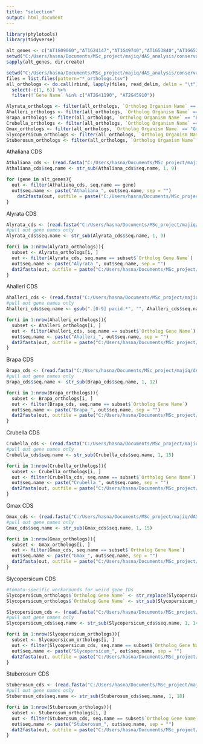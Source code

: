 ---
title: "selection"
output: html_document
---

```{r}
library(phylotools)
library(tidyverse)
```

```{r}
alt_genes <- c("AT1G09060","AT1G24147","AT1G49740","AT1G53840","AT1G65230","AT1G67060","AT1G70310","AT1G75280","AT2G44360","AT2G47730","AT3G23400","AT3G44990","AT3G48570","AT3G54660","AT3G55330","AT4G24750","AT4G34830","AT5G14260","AT5G15960","AT5G22640","AT5G48870","AT5G49940","AT5G64130")
setwd("C:/Users/hasna/Documents/MSc_project/majiq/dAS_analysis/conservation/selection/dAS/orthologs_unfiltered/")
sapply(alt_genes, dir.create)
```

```{r}
setwd("C:/Users/hasna/Documents/MSc_project/majiq/dAS_analysis/conservation/ortholog_lists/")
files = list.files(pattern="*_orthologs.tsv")
all_orthologs <- do.call(rbind, lapply(files, read_delim, delim = "\t")) %>% 
  select(-c(1, 6)) %>% 
  filter(!`Gene Name` %in% c("AT2G41190", "AT2G45910"))
```

```{r}
Alyrata_orthologs <- filter(all_orthologs, `Ortholog Organism Name` == "Alyrata_v2.1")
Ahalleri_orthologs <- filter(all_orthologs, `Ortholog Organism Name` == "Ahalleri_v1.1")
Brapa_orthologs <- filter(all_orthologs, `Ortholog Organism Name` == "BrapaFPsc_v1.3")
Crubella_orthologs <- filter(all_orthologs, `Ortholog Organism Name` == "Crubella_v1.1")
Gmax_orthologs <- filter(all_orthologs, `Ortholog Organism Name` == "Gmax_Wm82.a4.v1")
Slycopersicum_orthologs <- filter(all_orthologs, `Ortholog Organism Name` == "Slycopersicum_ITAG4.0")
Stuberosum_orthologs <- filter(all_orthologs, `Ortholog Organism Name` == "Stuberosum_v6.1")
```

Athaliana CDS
```{r}
Athaliana_cds <- (read.fasta("C:/Users/hasna/Documents/MSc_project/majiq/dAS_analysis/conservation/species_files/Athaliana.cds.fa.gz"))
Athaliana_cds$seq.name <- str_sub(Athaliana_cds$seq.name, 1, 9)

for (gene in alt_genes){
  out <- filter(Athaliana_cds, seq.name == gene)
  out$seq.name <- paste("Athaliana_", out$seq.name, sep = "")
    dat2fasta(out, outfile = paste("C:/Users/hasna/Documents/MSc_project/majiq/dAS_analysis/conservation/selection/dAS/orthologs_unfiltered/", gene, "/Athaliana_", gene, "_cds.fasta", sep = ""))
}
```


Alyrata CDS
```{r}
Alyrata_cds <- (read.fasta("C:/Users/hasna/Documents/MSc_project/majiq/dAS_analysis/conservation/species_files/Alyrata.cds.fa.gz"))
#pull out gene names only
Alyrata_cds$seq.name <- str_sub(Alyrata_cds$seq.name, 1, 9)

for(i in 1:nrow(Alyrata_orthologs)){
  subset <- Alyrata_orthologs[i, ]
  out <- filter(Alyrata_cds, seq.name == subset$`Ortholog Gene Name`)
  out$seq.name <- paste("Alyrata_", out$seq.name, sep = "")
  dat2fasta(out, outfile = paste("C:/Users/hasna/Documents/MSc_project/majiq/dAS_analysis/conservation/selection/dAS/orthologs_unfiltered/",subset$`Gene Name`, "/Alyrata_", subset$`Ortholog Gene Name`, "_cds.fasta", sep = ""))
}
```

Ahalleri CDS
```{r}
Ahalleri_cds <- (read.fasta("C:/Users/hasna/Documents/MSc_project/majiq/dAS_analysis/conservation/species_files/Ahalleri.cds.fa.gz"))
#pull out gene names only
Ahalleri_cds$seq.name <- gsub(".[0-9] pacid.*", "", Ahalleri_cds$seq.name)

for(i in 1:nrow(Ahalleri_orthologs)){
  subset <- Ahalleri_orthologs[i, ]
  out <- filter(Ahalleri_cds, seq.name == subset$`Ortholog Gene Name`)
  out$seq.name <- paste("Ahalleri_", out$seq.name, sep = "")
  dat2fasta(out, outfile = paste("C:/Users/hasna/Documents/MSc_project/majiq/dAS_analysis/conservation/selection/dAS/orthologs_unfiltered/",subset$`Gene Name`, "/Ahalleri_", subset$`Ortholog Gene Name`, "_cds.fasta", sep = ""))
}
```

Brapa CDS
```{r}
Brapa_cds <- (read.fasta("C:/Users/hasna/Documents/MSc_project/majiq/dAS_analysis/conservation/species_files/BrapaFPsc.cds.fa.gz"))
#pull out gene names only
Brapa_cds$seq.name <- str_sub(Brapa_cds$seq.name, 1, 12)

for(i in 1:nrow(Brapa_orthologs)){
  subset <- Brapa_orthologs[i, ]
  out <- filter(Brapa_cds, seq.name == subset$`Ortholog Gene Name`)
  out$seq.name <- paste("Brapa_", out$seq.name, sep = "")
  dat2fasta(out, outfile = paste("C:/Users/hasna/Documents/MSc_project/majiq/dAS_analysis/conservation/selection/dAS/orthologs_unfiltered/",subset$`Gene Name`, "/Brapa_", subset$`Ortholog Gene Name`, "_cds.fasta", sep = ""))
}
```

Crubella CDS
```{r}
Crubella_cds <- (read.fasta("C:/Users/hasna/Documents/MSc_project/majiq/dAS_analysis/conservation/species_files/Crubella.cds.fa.gz"))
#pull out gene names only
Crubella_cds$seq.name <- str_sub(Crubella_cds$seq.name, 1, 15)

for(i in 1:nrow(Crubella_orthologs)){
  subset <- Crubella_orthologs[i, ]
  out <- filter(Crubella_cds, seq.name == subset$`Ortholog Gene Name`)
  out$seq.name <- paste("Crubella_", out$seq.name, sep = "")
  dat2fasta(out, outfile = paste("C:/Users/hasna/Documents/MSc_project/majiq/dAS_analysis/conservation/selection/dAS/orthologs_unfiltered/",subset$`Gene Name`, "/Crubella_", subset$`Ortholog Gene Name`, "_cds.fasta", sep = ""))
}
```

Gmax CDS
```{r}
Gmax_cds <- (read.fasta("C:/Users/hasna/Documents/MSc_project/majiq/dAS_analysis/conservation/species_files/Gmax.cds.fa.gz"))
#pull out gene names only
Gmax_cds$seq.name <- str_sub(Gmax_cds$seq.name, 1, 15)

for(i in 1:nrow(Gmax_orthologs)){
  subset <- Gmax_orthologs[i, ]
  out <- filter(Gmax_cds, seq.name == subset$`Ortholog Gene Name`)
  out$seq.name <- paste("Gmax_", out$seq.name, sep = "")
  dat2fasta(out, outfile = paste("C:/Users/hasna/Documents/MSc_project/majiq/dAS_analysis/conservation/selection/dAS/orthologs_unfiltered/",subset$`Gene Name`, "/Gmax_", subset$`Ortholog Gene Name`, "_cds.fasta", sep = ""))
}
```

Slycopersicum CDS
```{r}
#tomato-specific workarounds for weird gene IDs
Slycopersicum_orthologs$`Ortholog Gene Name` <- str_replace(Slycopersicum_orthologs$`Ortholog Gene Name`, "gene:", "")
Slycopersicum_orthologs$`Ortholog Gene Name` <- str_sub(Slycopersicum_orthologs$`Ortholog Gene Name`, 1, 14)

Slycopersicum_cds <- (read.fasta("C:/Users/hasna/Documents/MSc_project/majiq/dAS_analysis/conservation/species_files/Slycopersicum.cds.fa.gz"))
#pull out gene names only
Slycopersicum_cds$seq.name <- str_sub(Slycopersicum_cds$seq.name, 1, 14)

for(i in 1:nrow(Slycopersicum_orthologs)){
  subset <- Slycopersicum_orthologs[i, ]
  out <- filter(Slycopersicum_cds, seq.name == subset$`Ortholog Gene Name`)
  out$seq.name <- paste("Slycopersicum_", out$seq.name, sep = "")
  dat2fasta(out, outfile = paste("C:/Users/hasna/Documents/MSc_project/majiq/dAS_analysis/conservation/selection/dAS/orthologs_unfiltered/",subset$`Gene Name`, "/Slycopersicum_", subset$`Ortholog Gene Name`, "_cds.fasta", sep = ""))
}
```

Stuberosum CDS
```{r}
Stuberosum_cds <- (read.fasta("C:/Users/hasna/Documents/MSc_project/majiq/dAS_analysis/conservation/species_files/Stuberosum.cds.fa.gz"))
#pull out gene names only
Stuberosum_cds$seq.name <- str_sub(Stuberosum_cds$seq.name, 1, 18)

for(i in 1:nrow(Stuberosum_orthologs)){
  subset <- Stuberosum_orthologs[i, ]
  out <- filter(Stuberosum_cds, seq.name == subset$`Ortholog Gene Name`)
  out$seq.name <- paste("Stuberosum_", out$seq.name, sep = "")
  dat2fasta(out, outfile = paste("C:/Users/hasna/Documents/MSc_project/majiq/dAS_analysis/conservation/selection/dAS/orthologs_unfiltered/",subset$`Gene Name`, "/Stuberosum_", subset$`Ortholog Gene Name`, "_cds.fasta", sep = ""))
}
```

